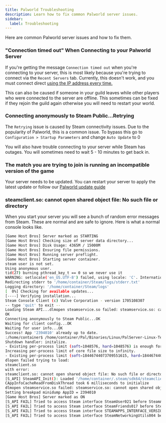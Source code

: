 ```yaml
---
title: Palworld Troubleshooting
description: Learn how to fix common Palworld server issues.
sidebar:
  label: Troubleshooting
---
```


Here are common Palworld server issues and how to fix them.

### "Connection timed out" When Connecting to your Palworld Server

If you're getting the message `Connection timed out` when you're connecting to your server, this is most likely because you're trying to connect via the `Recent Servers` tab. Currently, this doesn't work, and you must connect direct [using the IP address every time.](/games/palworld/connect-to-your-server/)

This can also be caused if someone in your guild leaves while other players who were connected to the server are offline. This sometimes can be fixed if they rejoin the guild again otherwise you will need to restart your world.

### Connecting anonymously to Steam Public...Retrying

The `Retrying` issue is caused by Steam connectivity issues. Due to the popularity of Palworld, this is a common issue. To bypass this go to `Configuration > Startup Parameters` and change `Auto Update` to 0

You will also have trouble connecting to your server while Steam has outages. You will sometimes need to wait 5 - 10 minutes to get back in.

### The match you are trying to join is running an incompatible version of the game

Your server needs to be updated. You can restart your server to apply the latest update or follow our [Palworld update guide](/games/palworld/update-your-server/)

### steamclient.so: cannot open shared object file: No such file or directory

When you start your server you will see a bunch of random error messages from Steam. These are normal and are safe to ignore. Here is what a normal console looks like. 

```sh
[Game Host Bros] Server marked as STARTING
[Game Host Bros] Checking size of server data directory...
[Game Host Bros] Disk Usage: 4365M / 15000M
[Game Host Bros] Ensuring file permissions.
[Game Host Bros] Running server preflight.
[Game Host Bros] Starting server container.
steam user is not set.
Using anonymous user.
tid(27) burning pthread_key_t == 0 so we never use it
WARNING: setlocale('en_US.UTF-8') failed, using locale: 'C'. International characters may not work.
Redirecting stderr to '/home/container/Steam/logs/stderr.txt'
Logging directory: '/home/container/Steam/logs'
[  0%] Checking for available updates...
[----] Verifying installation...
Steam Console Client (c) Valve Corporation - version 1705108307
-- type 'quit' to exit --
Loading Steam API...dlmopen steamservice.so failed: steamservice.so: cannot open shared object file: No such file or directory
OK
Connecting anonymously to Steam Public...OK
Waiting for client config...OK
Waiting for user info...OK
Success! App '2394010' already up to date.
:/home/container$ /home/container/Pal/Binaries/Linux/PalServer-Linux-Test Pal -port=7777 -players=200 -useperfthreads -NoAsyncLoadingThread -UseMultithreadForDS -publicip 51.161.199.6 -publicport 7777 EpicApp=PalServer -servername="GhostCap Palworld"
Shutdown handler: initalize.
- Existing per-process limit (soft=1048576, hard=1048576) is enough for us (need only 1048576)
Increasing per-process limit of core file size to infinity.
- Existing per-process limit (soft=18446744073709551615, hard=18446744073709551615) is enough for us (need only 18446744073709551615)
dlopen failed trying to load:
steamclient.so
with error:
steamclient.so: cannot open shared object file: No such file or directory
[S_API] SteamAPI_Init(): Loaded '/home/container/.steam/sdk64/steamclient.so' OK.  (First tried local 'steamclient.so')
CAppInfoCacheReadFromDiskThread took 6 milliseconds to initialize
dlmopen steamservice.so failed: steamservice.so: cannot open shared object file: No such file or directory
Setting breakpad minidump AppID = 2394010
[Game Host Bros] Server marked as ON
[S_API FAIL] Tried to access Steam interface SteamUser021 before SteamAPI_Init succeeded.
[S_API FAIL] Tried to access Steam interface SteamFriends017 before SteamAPI_Init succeeded.
[S_API FAIL] Tried to access Steam interface STEAMAPPS_INTERFACE_VERSION008 before SteamAPI_Init succeeded.
[S_API FAIL] Tried to access Steam interface SteamNetworkingUtils004 before SteamAPI_Init succeeded.
```